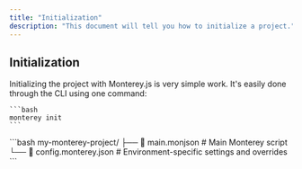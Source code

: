 ```yaml
---
title: "Initialization"
description: "This document will tell you how to initialize a project."
---
```


## Initialization

<Steps>
  <Step title="Initializing">
    Initializing the project with Monterey.js is very simple work. It's easily done through the CLI using one command:

    ```bash
    monterey init
    ```
  </Step>

  <Step title="Finished result">
    ```bash
    my-monterey-project/
    ├── 📄 main.monjson             # Main Monterey script
    └── 📄 config.monterey.json     # Environment-specific settings and overrides
    ```
  </Step>
</Steps>

##
